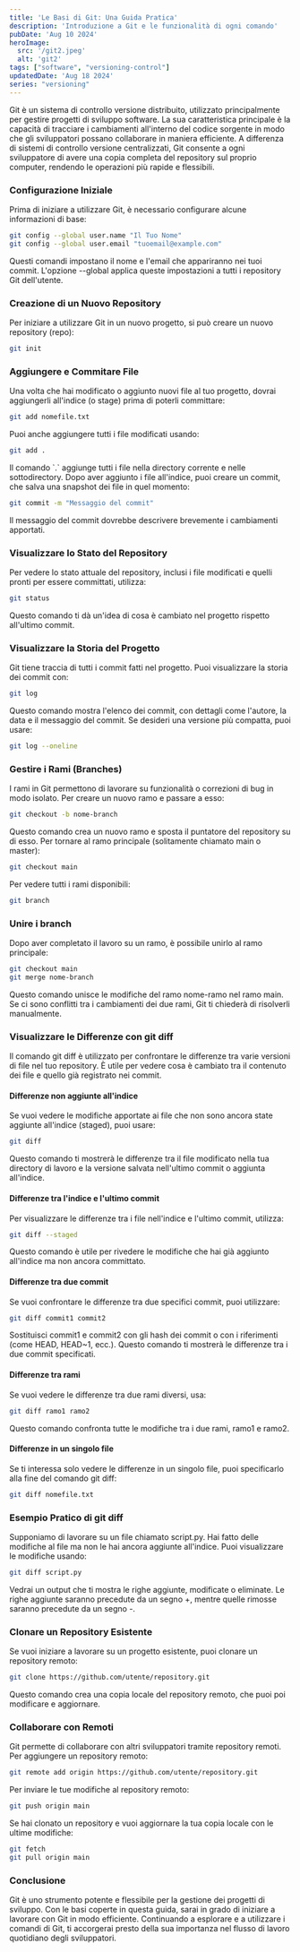 ```yaml
---
title: 'Le Basi di Git: Una Guida Pratica'
description: 'Introduzione a Git e le funzionalità di ogni comando'
pubDate: 'Aug 10 2024'
heroImage: 
  src: '/git2.jpeg'
  alt: 'git2'
tags: ["software", "versioning-control"]
updatedDate: 'Aug 18 2024'
series: "versioning"
---
```





<section>
 Git è un sistema di controllo versione distribuito, utilizzato principalmente per gestire progetti di sviluppo software. La sua caratteristica principale è la capacità di tracciare i cambiamenti all'interno del codice sorgente in modo che gli sviluppatori possano collaborare in maniera efficiente. A differenza di sistemi di controllo versione centralizzati, Git consente a ogni sviluppatore di avere una copia completa del repository sul proprio computer, rendendo le operazioni più rapide e flessibili.
</section>

<h3>Configurazione Iniziale</h3>

<section>
Prima di iniziare a utilizzare Git, è necessario configurare alcune informazioni di base:
</section>


```bash
git config --global user.name "Il Tuo Nome"
git config --global user.email "tuoemail@example.com"
```
<section> Questi comandi impostano il nome e l'email che appariranno nei tuoi commit. L'opzione --global applica queste impostazioni a tutti i repository Git dell'utente. </section>

<h3>
Creazione di un Nuovo Repository
</h3>

<section>
Per iniziare a utilizzare Git in un nuovo progetto, si può creare un nuovo repository (repo):
</section>

```bash
git init
```

<h3>
Aggiungere e Commitare File
</h3>

<section>
Una volta che hai modificato o aggiunto nuovi file al tuo progetto, dovrai aggiungerli all'indice (o stage) prima di poterli committare:
</section>


```bash
git add nomefile.txt
```

<section>
Puoi anche aggiungere tutti i file modificati usando:
</section>

```bash
git add .
```
<section>
Il comando `.` aggiunge tutti i file nella directory corrente e nelle sottodirectory.
Dopo aver aggiunto i file all'indice, puoi creare un commit, che salva una snapshot dei file in quel momento:
</section>

```bash
git commit -m "Messaggio del commit"
```
<section>
Il messaggio del commit dovrebbe descrivere brevemente i cambiamenti apportati.
</section>

<h3>
Visualizzare lo Stato del Repository
</h3>

<section>
Per vedere lo stato attuale del repository, inclusi i file modificati e quelli pronti per essere committati, utilizza:
</section>

```bash
git status
```
<section>
Questo comando ti dà un'idea di cosa è cambiato nel progetto rispetto all'ultimo commit.
</section>

<h3>
Visualizzare la Storia del Progetto
</h3>

<section>
Git tiene traccia di tutti i commit fatti nel progetto. Puoi visualizzare la storia dei commit con:
</section>

```bash
git log
```
<section>
Questo comando mostra l'elenco dei commit, con dettagli come l'autore, la data e il messaggio del commit. Se desideri una versione più compatta, puoi usare:
</section>

```bash
git log --oneline
```
<h3>
Gestire i Rami (Branches)
</h3>

<section>
I rami in Git permettono di lavorare su funzionalità o correzioni di bug in modo isolato. Per creare un nuovo ramo e passare a esso:
</section>

```bash
git checkout -b nome-branch
```
<section>
Questo comando crea un nuovo ramo e sposta il puntatore del repository su di esso. Per tornare al ramo principale (solitamente chiamato main o master):
</section>

```bash
git checkout main
```

<section>
Per vedere tutti i rami disponibili:
</section>

```bash
git branch
```
<h3>
Unire i branch 
</h3>

<section>
Dopo aver completato il lavoro su un ramo, è possibile unirlo al ramo principale:
</section>

```bash
git checkout main
git merge nome-branch
```

<section>
Questo comando unisce le modifiche del ramo nome-ramo nel ramo main. Se ci sono conflitti tra i cambiamenti dei due rami, Git ti chiederà di risolverli manualmente.
</section>

<h3>
Visualizzare le Differenze con git diff
</h3>

<section>
Il comando git diff è utilizzato per confrontare le differenze tra varie versioni di file nel tuo repository. È utile per vedere cosa è cambiato tra il contenuto dei file e quello già registrato nei commit.
</section>


<h4>
Differenze non aggiunte all'indice
</h4>

<section>
Se vuoi vedere le modifiche apportate ai file che non sono ancora state aggiunte all'indice (staged), puoi usare:
</section>

```bash
git diff
```
<section>
Questo comando ti mostrerà le differenze tra il file modificato nella tua directory di lavoro e la versione salvata nell'ultimo commit o aggiunta all'indice.
</section>

<h4>
Differenze tra l'indice e l'ultimo commit
</h4>

<section>
Per visualizzare le differenze tra i file nell'indice e l'ultimo commit, utilizza:
</section>


```bash
git diff --staged
```
<section>
Questo comando è utile per rivedere le modifiche che hai già aggiunto all'indice ma non ancora committato.
</section>

<h4>
Differenze tra due commit
</h4>

<section>
Se vuoi confrontare le differenze tra due specifici commit, puoi utilizzare:
</section>

```bash
git diff commit1 commit2
```

<section>
Sostituisci commit1 e commit2 con gli hash dei commit o con i riferimenti (come HEAD, HEAD~1, ecc.). Questo comando ti mostrerà le differenze tra i due commit specificati.
</section>

<h4>
Differenze tra rami
</h4>

<section>
Se vuoi vedere le differenze tra due rami diversi, usa:
</section>

```bash
git diff ramo1 ramo2
```

<section>
Questo comando confronta tutte le modifiche tra i due rami, ramo1 e ramo2.
</section>

<h4>
Differenze in un singolo file
</h4>
<section>
Se ti interessa solo vedere le differenze in un singolo file, puoi specificarlo alla fine del comando git diff:
</section>

```bash
git diff nomefile.txt
```
<h3>
Esempio Pratico di git diff
</h3>

<section>
Supponiamo di lavorare su un file chiamato script.py. Hai fatto delle modifiche al file ma non le hai ancora aggiunte all'indice. Puoi visualizzare le modifiche usando:
</section>

```bash
git diff script.py
```
<section>
Vedrai un output che ti mostra le righe aggiunte, modificate o eliminate. Le righe aggiunte saranno precedute da un segno +, mentre quelle rimosse saranno precedute da un segno -.
</section>


<h3>
Clonare un Repository Esistente
</h3>

<section>
Se vuoi iniziare a lavorare su un progetto esistente, puoi clonare un repository remoto:
</section>

```bash
git clone https://github.com/utente/repository.git
```
<section>
Questo comando crea una copia locale del repository remoto, che puoi poi modificare e aggiornare.
</section>

<h3>
Collaborare con Remoti
</h3>

<section>
Git permette di collaborare con altri sviluppatori tramite repository remoti. Per aggiungere un repository remoto:
</section>

```bash
git remote add origin https://github.com/utente/repository.git
```
<section>
Per inviare le tue modifiche al repository remoto:
</section>

```bash
git push origin main
```
<section>
Se hai clonato un repository e vuoi aggiornare la tua copia locale con le ultime modifiche:
</section>

```bash
git fetch
git pull origin main
```
<h3>
Conclusione
</h3>

<section>
Git è uno strumento potente e flessibile per la gestione dei progetti di sviluppo. Con le basi coperte in questa guida, sarai in grado di iniziare a lavorare con Git in modo efficiente. Continuando a esplorare e a utilizzare i comandi di Git, ti accorgerai presto della sua importanza nel flusso di lavoro quotidiano degli sviluppatori.
</section>
